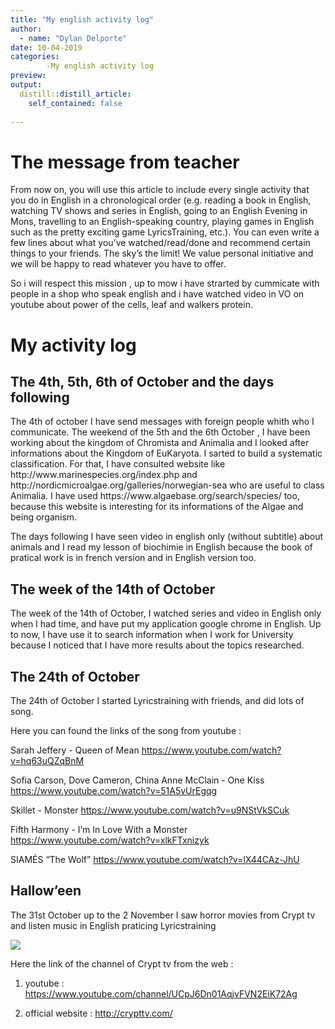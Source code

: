 ```yaml
---
title: "My english activity log"
author: 
  - name: "Dylan Delporte"
date: 10-04-2019
categories:
        -My english activity log
preview: 
output:
  distill::distill_article:
    self_contained: false
    
---
```



# The message from teacher 

From now on, you will use this article to include every single activity that you do in English in a chronological order (e.g. reading a book in English, watching TV shows and series in English, going to an English Evening in Mons, travelling to an English-speaking country, playing games in English such as the pretty exciting game LyricsTraining, etc.). You can even write a few lines about what you’ve watched/read/done and recommend certain things to your friends. The sky’s the limit! We value personal initiative and we will be happy to read whatever you have to offer.

So i will respect this mission , up to mow i have strarted by cummicate with people in a shop who speak english and i have watched video in VO on youtube about power of the cells, leaf and walkers protein.

# My activity log 

## The 4th, 5th, 6th of October and the days following

The 4th of october I have send messages with foreign people whith who I communicate.
The weekend of the 5th and the 6th October , I have been working about the kingdom of Chromista and Animalia and I looked after informations about the Kingdom of EuKaryota. 
I sarted to build a systematic classification. For that, I have consulted website like http://www.marinespecies.org/index.php and http://nordicmicroalgae.org/galleries/norwegian-sea who are useful to class Animalia. 
I have used  https://www.algaebase.org/search/species/ too, because this website is interesting for its informations of the Algae and being organism.

The days following I have seen video in english only (without subtitle) about animals and I read my lesson of biochimie in English because the book of pratical work is in french version and in English version too.

## The week of the 14th of October

The week of the 14th of October, I watched series and video in English only when I had time, and have put my application google chrome in English. 
Up to now, I have use it to search information when I work for University because I noticed that I have more results about the topics researched.

## The 24th of October

The 24th of October I started Lyricstraining with friends, and did lots of song. 

Here you can found the links of the song from youtube : 

Sarah Jeffery - Queen of Mean
<https://www.youtube.com/watch?v=hq63uQZqBnM>

Sofia Carson, Dove Cameron, China Anne McClain - One Kiss
<https://www.youtube.com/watch?v=51A5vUrEgqg>

Skillet - Monster
<https://www.youtube.com/watch?v=u9NStVkSCuk>

Fifth Harmony - I'm In Love With a Monster
<https://www.youtube.com/watch?v=xlkFTxnizyk>

SIAMÉS "The Wolf"
<https://www.youtube.com/watch?v=lX44CAz-JhU>

## Hallow'een 

The 31st October up to the 2 November I saw horror movies from Crypt tv and listen music in English praticing Lyricstraining

![](image/Crypt_TV_logo_(2018).jpg ) 

Here the link of the channel of Crypt tv from the web :

1. youtube : <https://www.youtube.com/channel/UCpJ6Dn01AqjvFVN2EiK72Ag>

2. official website : <http://crypttv.com/>




